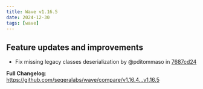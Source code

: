 ```yaml
---
title: Wave v1.16.5
date: 2024-12-30
tags: [wave]
---
```


## Feature updates and improvements

* Fix missing legacy classes deserialization by @pditommaso in [7687cd24](https://github.com/seqeralabs/wave/commit/7687cd242caef225842c0e0170db531d148be534)

**Full Changelog**: https://github.com/seqeralabs/wave/compare/v1.16.4...v1.16.5
